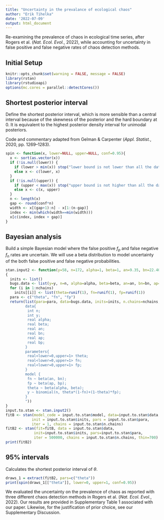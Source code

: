 ---
title: "Uncertainty in the prevalance of ecological chaos"
author: "Erik Tihelka"
date: '2022-07-09'
output: html_document
---

Re-examining the prevalence of chaos in ecological time series, after Rogers et al. (*Nat. Ecol. Evol.*, 2022), while accounting for uncertainty in false positive and false negative rates of chaos detection methods.

## Initial Setup

```{r, echo=FALSE, message=FALSE}
knitr::opts_chunk$set(warning = FALSE, message = FALSE) 
library(rstan)
library(rstudioapi)
options(mc.cores = parallel::detectCores())
```

## Shortest posterior interval

Define the shortest posterior interval, which is more sensible than a central interval because of the skewness of the posterior and the hard boundary at 0. It is equivalent to the highest posterior density interval for unimodal posteriors.

Code and commentary adapted from Gelman & Carpenter (*Appl. Statist.*,
2020, pp. 1269–1283).

```{r}
spin <- function(x, lower=NULL, upper=NULL, conf=0.95){
  x <- sort(as.vector(x))
  if (!is.null(lower)) {
    if (lower > min(x)) stop("lower bound is not lower than all the data")
    else x <- c(lower, x)
  }
  if (!is.null(upper)) {
    if (upper < max(x)) stop("upper bound is not higher than all the data")
    else x <- c(x, upper)
  }
  n <- length(x)
  gap <- round(conf*n)
  width <- x[(gap+1):n] - x[1:(n-gap)]
  index <- min(which(width==min(width)))
  x[c(index, index + gap)]
}
```

## Bayesian analysis

Build a simple Bayesian model where the false positive $f_p$ and false negative $f_n$ rates are uncertain. We will use a beta distribution to model uncertainty of the both false positive and false negative probabilities. 

```{r}
stan.input2 <- function(y=58, n=172, alpha=1, beta=1, an=9.35, bn=22.40,  ap=0.28, bp=1.51, nchains=4)
{
  inits <- list()
  bugs.data <- list(y=y, n=n, alpha=alpha, beta=beta, an=an, bn=bn, ap=ap, bp=bp)
  for (i in 1:nchains) 
    inits[[i]] <- list(theta=runif(1), fn=runif(1), fp=runif(1))
  para <- c("theta", "fn", "fp")
  return(list(para=para, data=bugs.data, inits=inits, n.chains=nchains, model = "
         data{
          int n;
          int y;
          real alpha;
          real beta;
          real an;
          real bn; 
          real ap;
          real bp; 
         }
         parameters{
          real<lower=0,upper=1> theta;
          real<lower=0,upper=1> fn;  
          real<lower=0,upper=1> fp;  
         }
         model {
          fn ~ beta(an, bn);
          fp ~ beta(ap, bp);
          theta ~ beta(alpha, beta);
          y ~ binomial(n, theta*(1-fn)+(1-theta)*fp);
         }
         "))
}
input.to.stan <- stan.input2()
fitB <- stan(model_code = input.to.stan$model, data=input.to.stan$data, 
            init = input.to.stan$inits, pars = input.to.stan$para, 
            iter = 1, chains = input.to.stan$n.chains)
fitB2 <- stan(fit=fitB, data = input.to.stan$data,
             init=input.to.stan$inits, pars=input.to.stan$para,
             iter = 500000, chains = input.to.stan$n.chains, thin=700)
print(fitB2)
```

## 95% intervals

Calculates the shortest posterior interval of $\theta$.

```{r}
draws_1 = extract(fitB2, pars=c("theta"))
print(spin(draws_1[["theta"]], lower=0, upper=1, conf=0.95))
```

We evaluated the uncertainty on the prevalence of chaos as reported with three different chaos detection methods in Rogers et al. (*Nat. Ecol. Evol.*, 2022). Our results are provided in Supplementary Table 1 associated with our paper. Likewise, for the justification of prior choice, see our Supplementary Discussion.
